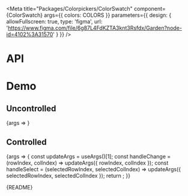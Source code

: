 
<Meta
  title="Packages/Colorpickers/ColorSwatch"
  component={ColorSwatch}
  args={{ colors: COLORS }}
  parameters={{
    design: {
      allowFullscreen: true,
      type: 'figma',
      url: 'https://www.figma.com/file/6g87L4FdKZTA3knt3Rsfdx/Garden?node-id=4102%3A31570'
    }
  }}
/>

# API

<ArgsTable />

# Demo

## Uncontrolled

<Canvas>
  <Story
    name="Uncontrolled"
    argTypes={{
      colIndex: { control: false },
      rowIndex: { control: false },
      selectedColIndex: { control: false },
      selectedRowIndex: { control: false }
    }}
  >
    {args => <ColorSwatch {...args} />}
  </Story>
</Canvas>

## Controlled

<Canvas>
  <Story
    name="Controlled"
    args={{ rowIndex: 0, colIndex: 5, selectedRowIndex: 0, selectedColIndex: 5 }}
    argTypes={{
      defaultColIndex: { control: false },
      defaultRowIndex: { control: false },
      defaultSelectedColIndex: { control: false },
      defaultSelectedRowIndex: { control: false }
    }}
  >
    {args => {
      const updateArgs = useArgs()[1];
      const handleChange = (rowIndex, colIndex) => updateArgs({ rowIndex, colIndex });
      const handleSelect = (selectedRowIndex, selectedColIndex) =>
        updateArgs({ selectedRowIndex, selectedColIndex });
      return <ColorSwatch {...args} onChange={handleChange} onSelect={handleSelect} />;
    }}
  </Story>
</Canvas>

<Markdown>{README}</Markdown>

